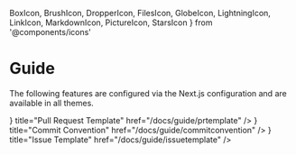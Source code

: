   BoxIcon,
  BrushIcon,
  DropperIcon,
  FilesIcon,
  GlobeIcon,
  LightningIcon,
  LinkIcon,
  MarkdownIcon,
  PictureIcon,
  StarsIcon
} from '@components/icons'

# Guide

The following features are configured via the Next.js configuration and are
available in all themes.

<Cards>
  <Card icon={<GlobeIcon />} title="Pull Request Template" href="/docs/guide/prtemplate" />
  <Card icon={<PictureIcon />} title="Commit Convention" href="/docs/guide/commitconvention" />
  <Card icon={<GlobeIcon />} title="Issue Template" href="/docs/guide/issuetemplate" />
</Cards>
